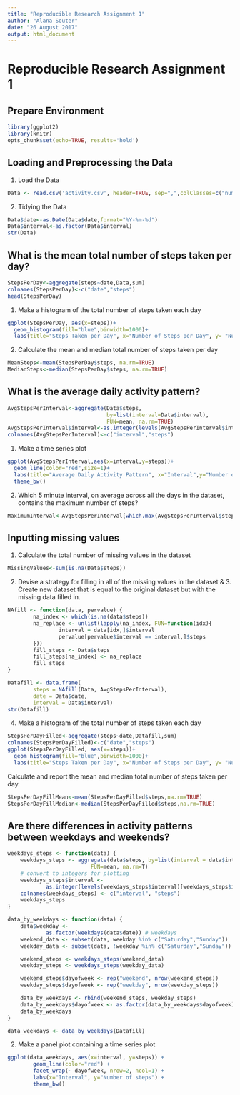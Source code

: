 ---
title: "Reproducible Research Assignment 1"
author: "Alana Souter"
date: "26 August 2017"
output: html_document
---

# Reproducible Research Assignment 1

## Prepare Environment

```{r chunk0}
library(ggplot2)
library(knitr)
opts_chunk$set(echo=TRUE, results='hold')
```

## Loading and Preprocessing the Data

1. Load the Data

```{r chunk1}
Data <- read.csv('activity.csv', header=TRUE, sep=",",colClasses=c("numeric","character","numeric"))
```

2. Tidying the Data

```{r chunk2}
Data$date<-as.Date(Data$date,format="%Y-%m-%d")
Data$interval<-as.factor(Data$interval)
str(Data)
```

## What is the mean total number of steps taken per day?

```{r chunk3}
StepsPerDay<-aggregate(steps~date,Data,sum)
colnames(StepsPerDay)<-c("date","steps")
head(StepsPerDay)
```

1. Make a histogram of the total number of steps taken each day

```{r histogram1}
ggplot(StepsPerDay, aes(x=steps))+
  geom_histogram(fill="blue",binwidth=1000)+
  labs(title="Steps Taken per Day", x="Number of Steps per Day", y= "Number of times in day")+ theme_bw()
```

2. Calculate the mean and median total number of steps taken per day

```{r chunk4}
MeanSteps<-mean(StepsPerDay$steps, na.rm=TRUE)
MedianSteps<-median(StepsPerDay$steps, na.rm=TRUE)
```

## What is the average daily activity pattern?
```{r chunk5}
AvgStepsPerInterval<-aggregate(Data$steps,
                               by=list(interval=Data$interval),
                               FUN=mean, na.rm=TRUE)
AvgStepsPerInterval$interval<-as.integer(levels(AvgStepsPerInterval$interval)[AvgStepsPerInterval$interval])
colnames(AvgStepsPerInterval)<-c("interval","steps")
```

1. Make a time series plot

```{r plot1}
ggplot(AvgStepsPerInterval,aes(x=interval,y=steps))+
  geom_line(color="red",size=1)+
  labs(title="Average Daily Activity Pattern", x="Interval",y="Number of Steps")+
  theme_bw()
```

2. Which 5 minute interval, on average across all the days in the dataset, contains the maximum number of steps?

```{r chunk6}
MaximumInterval<-AvgStepsPerInterval[which.max(AvgStepsPerInterval$steps),]
```

## Inputting missing values

1. Calculate the total number of missing values in the dataset

```{r chunk7}
MissingValues<-sum(is.na(Data$steps))
```

2. Devise a strategy for filling in all of the missing values in the dataset & 3. Create new dataset that is equal to the original dataset but with the missing data filled in.

```{r chunk8}
NAfill <- function(data, pervalue) {
        na_index <- which(is.na(data$steps))
        na_replace <- unlist(lapply(na_index, FUN=function(idx){
                interval = data[idx,]$interval
                pervalue[pervalue$interval == interval,]$steps
        }))
        fill_steps <- Data$steps
        fill_steps[na_index] <- na_replace
        fill_steps
}

Datafill <- data.frame(  
        steps = NAfill(Data, AvgStepsPerInterval),  
        date = Data$date,  
        interval = Data$interval)
str(Datafill)
```

4. Make a histogram of the total number of steps taken each day

```{r histogram2}
StepsPerDayFilled<-aggregate(steps~date,Datafill,sum)
colnames(StepsPerDayFilled)<-c("date","steps")
ggplot(StepsPerDayFilled, aes(x=steps))+
  geom_histogram(fill="blue",binwidth=1000)+
  labs(title="Steps Taken per Day", x="Number of Steps per Day", y= "Number of times in a Day")+theme_bw()
```

Calculate and report the mean and median total number of steps taken per day.

```{r chunk9}
StepsPerDayFillMean<-mean(StepsPerDayFilled$steps,na.rm=TRUE)
StepsPerDayFillMedian<-median(StepsPerDayFilled$steps,na.rm=TRUE)
```

## Are there differences in activity patterns between weekdays and weekends?

```{r chunk10}
weekdays_steps <- function(data) {
    weekdays_steps <- aggregate(data$steps, by=list(interval = data$interval),
                          FUN=mean, na.rm=T)
    # convert to integers for plotting
    weekdays_steps$interval <- 
            as.integer(levels(weekdays_steps$interval)[weekdays_steps$interval])
    colnames(weekdays_steps) <- c("interval", "steps")
    weekdays_steps
}

data_by_weekdays <- function(data) {
    data$weekday <- 
            as.factor(weekdays(data$date)) # weekdays
    weekend_data <- subset(data, weekday %in% c("Saturday","Sunday"))
    weekday_data <- subset(data, !weekday %in% c("Saturday","Sunday"))

    weekend_steps <- weekdays_steps(weekend_data)
    weekday_steps <- weekdays_steps(weekday_data)

    weekend_steps$dayofweek <- rep("weekend", nrow(weekend_steps))
    weekday_steps$dayofweek <- rep("weekday", nrow(weekday_steps))

    data_by_weekdays <- rbind(weekend_steps, weekday_steps)
    data_by_weekdays$dayofweek <- as.factor(data_by_weekdays$dayofweek)
    data_by_weekdays
}

data_weekdays <- data_by_weekdays(Datafill)
```

2. Make a panel plot containing a time series plot

```{r plot2}
ggplot(data_weekdays, aes(x=interval, y=steps)) + 
        geom_line(color="red") + 
        facet_wrap(~ dayofweek, nrow=2, ncol=1) +
        labs(x="Interval", y="Number of steps") +
        theme_bw()
```


